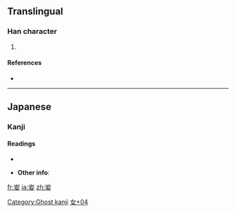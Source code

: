 ==Translingual==

===Han character===
{{Han char|rn=38|rad=女|as=04|sn=7|four=|canj=山一女 (UMV)}}

# 

====References====
* {{Han ref|kx=0256.280|dkj=06094|dj=|hdz=10763.021|uh=599B|ud=22939|bh=|bd=}}

----

==Japanese==

===Kanji===
{{ja-kanji|rs=女04|grade=uc}}

====Readings====
* {{ja-readings|on=[[し]] (shi)|kun=}}

* '''Other info''':

[[Category:Ghost kanji]]
[[Category:Japanese-only CJKV Characters|女+04]]

[[fr:妛]]
[[ja:妛]]
[[zh:妛]]